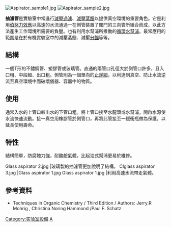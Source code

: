 [[File:Aspirator_sample1.jpg|thumb]]
[[File:Aspirator_sample2.jpg|thumb]]

'''抽濾管'''是實驗室中常進行[[減壓過濾|減壓過濾]]、[[減壓蒸餾|減壓蒸餾]]以提供真空環境的重要角色。它是利用[[伯努利定律|伯努力效應]]以高速的水流通過一在側管裝置了閥門的三向管所組合而成，以此方法產生工作環境所需要的負壓。也有利用水幫浦所推動的[[循環水幫浦|循環水幫浦]]。最常應用的範圍是在於有機實驗室中的減壓蒸餾、減壓[[分餾|分餾]]等等。

==結構==
一個T形的不鏽鋼管、塑膠管或玻璃管。直通的兩管口孔徑大於側管口許多，且入口粗、中段細、出口粗。側管則為一個單向的[[閥門|止逆閥]]，以利達到真空、防止水流逆流至真空環境中而破壞儀器、容器中的物質。

==使用==
通常入水的上管口較出水的下管口粗。將上管口接至水龍頭或水幫浦，開啟水源使水流快速流動。接一真空用橡膠管於側管口，再將此管接至一緩衝瓶做為保護，以延長使用壽命。

==特性==
結構簡單，防腐蝕力強，耐酸鹼氣體。比起油式幫浦更易於維修。
<gallery>
Glass aspirator 2.jpg |玻璃製的抽濾管更加說明了結構。
CIglass aspirator 3.jpg |Glass aspirator 1.jpg 
Glass aspirator 1.jpg |利用高速水流帶走氣體。
</gallery>

==參考資料==
* Techniques in Organic Chemistry / Third Edition / Authors: Jerry.R Mohrig , Christina Noring Hammond /Paul F. Schatz

{{實驗室設備}}

{{chemistry-stub}}

[[Category:实验室設備|Category:实验室設備]]
[[Category:真空泵|A]]